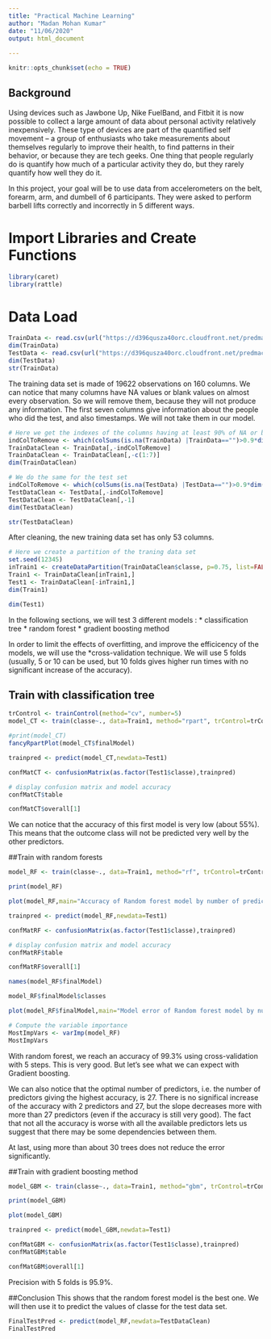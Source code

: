 ```yaml
---
title: "Practical Machine Learning"
author: "Madan Mohan Kumar"
date: "11/06/2020"
output: html_document
    
---
```


```r
knitr::opts_chunk$set(echo = TRUE)
```

## Background

Using devices such as Jawbone Up, Nike FuelBand, and Fitbit it is now possible to collect a large amount of data about personal activity relatively inexpensively. These type of devices are part of the quantified self movement – a group of enthusiasts who take measurements about themselves regularly to improve their health, to find patterns in their behavior, or because they are tech geeks. One thing that people regularly do is quantify how much of a particular activity they do, but they rarely quantify how well they do it.

In this project, your goal will be to use data from accelerometers on the belt, forearm, arm, and dumbell of 6 participants. They were asked to perform barbell lifts correctly and incorrectly in 5 different ways.


# Import Libraries and Create Functions

```r
library(caret)
library(rattle)

```

# Data Load
```r
TrainData <- read.csv(url("https://d396qusza40orc.cloudfront.net/predmachlearn/pml-training.csv"),header=TRUE)
dim(TrainData)
TestData <- read.csv(url("https://d396qusza40orc.cloudfront.net/predmachlearn/pml-testing.csv"),header=TRUE)
dim(TestData)
str(TrainData)
```

The training data set is made of 19622 observations on 160 columns. We can notice that many columns have NA values or blank values on almost every observation. So we will remove them, because they will not produce any information. The first seven columns give information about the people who did the test, and also timestamps. We will not take them in our model.
```r
# Here we get the indexes of the columns having at least 90% of NA or blank values on the training dataset
indColToRemove <- which(colSums(is.na(TrainData) |TrainData=="")>0.9*dim(TrainData)[1]) 
TrainDataClean <- TrainData[,-indColToRemove]
TrainDataClean <- TrainDataClean[,-c(1:7)]
dim(TrainDataClean)
```

```r
# We do the same for the test set
indColToRemove <- which(colSums(is.na(TestData) |TestData=="")>0.9*dim(TestData)[1]) 
TestDataClean <- TestData[,-indColToRemove]
TestDataClean <- TestDataClean[,-1]
dim(TestDataClean)
```

```r
str(TestDataClean)
```

After cleaning, the new training data set has only 53 columns.
```r
# Here we create a partition of the traning data set 
set.seed(12345)
inTrain1 <- createDataPartition(TrainDataClean$classe, p=0.75, list=FALSE)
Train1 <- TrainDataClean[inTrain1,]
Test1 <- TrainDataClean[-inTrain1,]
dim(Train1)
```

```r
dim(Test1)
```

In the following sections, we will test 3 different models : * classification tree * random forest * gradient boosting method

In order to limit the effects of overfitting, and improve the efficicency of the models, we will use the *cross-validation technique. We will use 5 folds (usually, 5 or 10 can be used, but 10 folds gives higher run times with no significant increase of the accuracy).

## Train with classification tree
```r
trControl <- trainControl(method="cv", number=5)
model_CT <- train(classe~., data=Train1, method="rpart", trControl=trControl)
```

```r
#print(model_CT)
fancyRpartPlot(model_CT$finalModel)
```

```r
trainpred <- predict(model_CT,newdata=Test1)

confMatCT <- confusionMatrix(as.factor(Test1$classe),trainpred)

# display confusion matrix and model accuracy
confMatCT$table
```

```r
confMatCT$overall[1]
```
We can notice that the accuracy of this first model is very low (about 55%). This means that the outcome class will not be predicted very well by the other predictors.

##Train with random forests

```r
model_RF <- train(classe~., data=Train1, method="rf", trControl=trControl, verbose=FALSE)
```

```r
print(model_RF)
```

```r
plot(model_RF,main="Accuracy of Random forest model by number of predictors")
```

```r
trainpred <- predict(model_RF,newdata=Test1)

confMatRF <- confusionMatrix(as.factor(Test1$classe),trainpred)

# display confusion matrix and model accuracy
confMatRF$table
```

```r
confMatRF$overall[1]
```

```r
names(model_RF$finalModel)
```

```r
model_RF$finalModel$classes
```

```r
plot(model_RF$finalModel,main="Model error of Random forest model by number of trees")
```

```r
# Compute the variable importance 
MostImpVars <- varImp(model_RF)
MostImpVars
```

With random forest, we reach an accuracy of 99.3% using cross-validation with 5 steps. This is very good. But let’s see what we can expect with Gradient boosting.

We can also notice that the optimal number of predictors, i.e. the number of predictors giving the highest accuracy, is 27. There is no significal increase of the accuracy with 2 predictors and 27, but the slope decreases more with more than 27 predictors (even if the accuracy is still very good). The fact that not all the accuracy is worse with all the available predictors lets us suggest that there may be some dependencies between them.

At last, using more than about 30 trees does not reduce the error significantly.

##Train with gradient boosting method

```r
model_GBM <- train(classe~., data=Train1, method="gbm", trControl=trControl, verbose=FALSE)
```

```r
print(model_GBM)
```

```r
plot(model_GBM)
```

```r
trainpred <- predict(model_GBM,newdata=Test1)

confMatGBM <- confusionMatrix(as.factor(Test1$classe),trainpred)
confMatGBM$table
```


```r
confMatGBM$overall[1]
```
Precision with 5 folds is 95.9%.

##Conclusion
This shows that the random forest model is the best one. We will then use it to predict the values of classe for the test data set.

```r
FinalTestPred <- predict(model_RF,newdata=TestDataClean)
FinalTestPred
```

